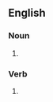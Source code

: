 ==English==

===Noun===
{{head|en|noun form}}

# {{plural of|en|scan}}

===Verb===
{{head|en|verb form}}

# {{en-third-person singular of|scan}}